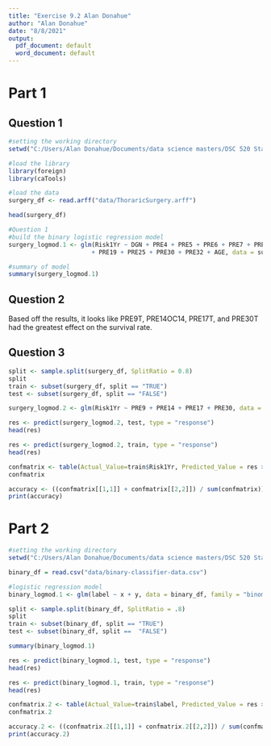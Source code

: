 ```yaml
---
title: "Exercise 9.2 Alan Donahue"
author: "Alan Donahue"
date: "8/8/2021"
output:
  pdf_document: default
  word_document: default
---
```


# Part 1

## Question 1

```r
#setting the working directory
setwd("C:/Users/Alan Donahue/Documents/data science masters/DSC 520 Stats/GIT/dsc520")

#load the library
library(foreign)
library(caTools)

#load the data
surgery_df <- read.arff("data/ThoraricSurgery.arff")

head(surgery_df)

#Question 1
#build the binary logistic regression model
surgery_logmod.1 <- glm(Risk1Yr ~ DGN + PRE4 + PRE5 + PRE6 + PRE7 + PRE8 + PRE9 + PRE10 + PRE11 + PRE14 + PRE17
                       + PRE19 + PRE25 + PRE30 + PRE32 + AGE, data = surgery_df, family = binomial())

#summary of model
summary(surgery_logmod.1)
```

## Question 2

Based off the results, it looks like PRE9T, PRE14OC14, PRE17T, and PRE30T had the greatest effect on the survival rate.

## Question 3

```r
split <- sample.split(surgery_df, SplitRatio = 0.8)
split
train <- subset(surgery_df, split == "TRUE")
test <- subset(surgery_df, split == "FALSE")

surgery_logmod.2 <- glm(Risk1Yr ~ PRE9 + PRE14 + PRE17 + PRE30, data = train, family = "binomial")

res <- predict(surgery_logmod.2, test, type = "response")
head(res)

res <- predict(surgery_logmod.2, train, type = "response")
head(res)

confmatrix <- table(Actual_Value=train$Risk1Yr, Predicted_Value = res > 0.5)
confmatrix

accuracy <- ((confmatrix[[1,1]] + confmatrix[[2,2]]) / sum(confmatrix)) * 100
print(accuracy)
```


# Part 2


```r
#setting the working directory
setwd("C:/Users/Alan Donahue/Documents/data science masters/DSC 520 Stats/GIT/dsc520")

binary_df = read.csv("data/binary-classifier-data.csv")

#logistic regression model
binary_logmod.1 <- glm(label ~ x + y, data = binary_df, family = "binomial")

split <- sample.split(binary_df, SplitRatio = .8)
split
train <- subset(binary_df, split == "TRUE")
test <- subset(binary_df, split ==  "FALSE")

summary(binary_logmod.1)

res <- predict(binary_logmod.1, test, type = "response")
head(res)

res <- predict(binary_logmod.1, train, type = "response")
head(res)

confmatrix.2 <- table(Actual_Value=train$label, Predicted_Value = res > .5)
confmatrix.2

accuracy.2 <- ((confmatrix.2[[1,1]] + confmatrix.2[[2,2]]) / sum(confmatrix.2)) * 100
print(accuracy.2)

```
